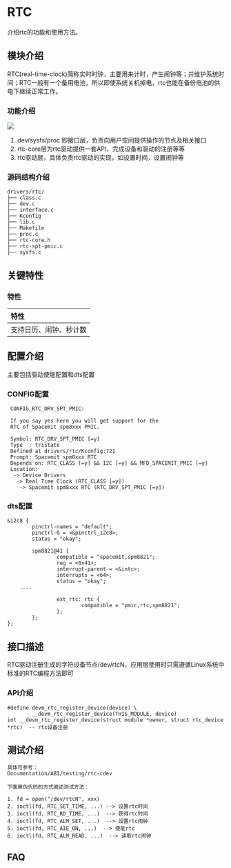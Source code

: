 # RTC

介绍rtc的功能和使用方法。

## 模块介绍

RTC(real-time-clock)简称实时时钟，主要用来计时，产生闹钟等；并维护系统时间；RTC一般有一个备用电池，所以即使系统关机掉电，rtc也能在备份电池的供电下继续正常工作。

### 功能介绍

![](static/rtc.png)  

1. dev/sysfs/proc 即接口层，负责向用户空间提供操作的节点及相关接口
2. rtc-core层为rtc驱动提供一套API，完成设备和驱动的注册等等
3. rtc驱动层，具体负责rtc驱动的实现，如设置时间，设置闹钟等

### 源码结构介绍

```
drivers/rtc/
├── class.c
├── dev.c
├── interface.c
├── Kconfig
├── lib.c
├── Makefile
├── proc.c
├── rtc-core.h
├── rtc-spt-pmic.c
├── sysfs.c
```

## 关键特性

### 特性

| 特性 |
| :-----|
| 支持日历、闹钟、秒计数 |

## 配置介绍

主要包括驱动使能配置和dts配置

### CONFIG配置

```
 CONFIG_RTC_DRV_SPT_PMIC:

 If you say yes here you will get support for the
 RTC of Spacemit spm8xxx PMIC.

 Symbol: RTC_DRV_SPT_PMIC [=y]
 Type  : tristate
 Defined at drivers/rtc/Kconfig:721
 Prompt: Spacemit spm8xxx RTC
 Depends on: RTC_CLASS [=y] && I2C [=y] && MFD_SPACEMIT_PMIC [=y]
 Location:
  -> Device Drivers
   -> Real Time Clock (RTC_CLASS [=y])
    -> Spacemit spm8xxx RTC (RTC_DRV_SPT_PMIC [=y])      
```

### dts配置

```
&i2c8 {
        pinctrl-names = "default";
        pinctrl-0 = <&pinctrl_i2c8>;
        status = "okay";

        spm8821@41 {
                compatible = "spacemit,spm8821";
                reg = <0x41>;
                interrupt-parent = <&intc>;
                interrupts = <64>;
                status = "okay";
    ....

                ext_rtc: rtc {
                        compatible = "pmic,rtc,spm8821";
                };
        };
};
```

## 接口描述

RTC驱动注册生成的字符设备节点/dev/rtcN，应用层使用时只需遵循Linux系统中标准的RTC编程方法即可  

### API介绍

```
#define devm_rtc_register_device(device) \
        __devm_rtc_register_device(THIS_MODULE, device)
int __devm_rtc_register_device(struct module *owner, struct rtc_device *rtc)  -- rtc设备注册

```

## 测试介绍

```
具体可参考：
Documentation/ABI/testing/rtc-cdev

下面用伪代码的方式阐述测试方法：

1. fd = open("/dev/rtcN", xxx)
2. ioctl(fd, RTC_SET_TIME, ...) --> 设置rtc时间
3. ioctl(fd, RTC_RD_TIME, ...)  --> 获得rtc时间
4. ioctl(fd, RTC_ALM_SET, ...)  --> 设置rtc闹钟
5. ioctl(fd, RTC_AIE_ON, ...)  --> 使能rtc
6. ioctl(fd, RTC_ALM_READ, ...)  --> 读取rtc闹钟 
```

## FAQ
